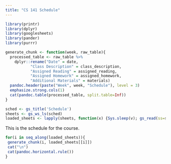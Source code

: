 ```yaml
---
title: "CS 141 Schedule"
---
```

```r
library(printr)
library(dplyr)
library(googlesheets)
library(pander)
library(purrr)

generate_chunk <- function(week, raw_table){
  processed_table <- raw_table %>%
    dplyr::rename("Date" = date, 
           "Class Description" = class_description,
           "Assigned Reading" = assigned_reading,
           "Assigned Homework" = assigned_homework,
           "Additional Materials" = materials)
  pandoc.header(paste("Week", week, "Schedule"), level = 3)
  emphasize.strong.cols(1)
  cat(pandoc.table(processed_table, split.table=Inf))
}
```

```r
sched <- gs_title('Schedule')
sheets <- gs_ws_ls(sched)
loaded_sheets <- lapply(sheets, function(x) {Sys.sleep(v); gs_read(ss=sched, ws = x)})
```

This is the schedule for the course.

```r
for(i in seq_along(loaded_sheets)){
 generate_chunk(i, loaded_sheets[[i]]) 
 cat("\n")
 cat(pandoc.horizontal.rule())
}
```

